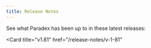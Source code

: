 ```yaml
---
title: Release Notes
---
```


See what Paradex has been up to in these latest releases: 

<CardGroup cols={2}>
<Card
  title="v1.82"
  href="/release-notes/v-1-82"
>
</Card>

<Card
  title="v1.81"
  href="/release-notes/v-1-81"
>
</Card>
</CardGroup>

